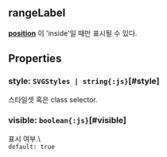 ## rangeLabel
**[position](#position)** 이 'inside'일 때만 표시될 수 있다.
## Properties

### style: `SVGStyles | string{:js}`[#style]
스타일셋 혹은 class selector.  

### visible: `boolean{:js}`[#visible]
표시 여부.\  
`default: true`  
